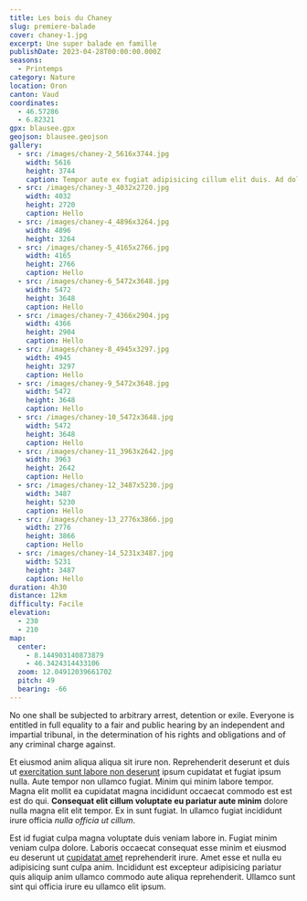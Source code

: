 ```yaml
---
title: Les bois du Chaney
slug: premiere-balade
cover: chaney-1.jpg
excerpt: Une super balade en famille
publishDate: 2023-04-28T00:00:00.000Z
seasons:
  - Printemps
category: Nature
location: Oron
canton: Vaud
coordinates:
  - 46.57286
  - 6.82321
gpx: blausee.gpx
geojson: blausee.geojson
gallery:
  - src: /images/chaney-2_5616x3744.jpg
    width: 5616
    height: 3744
    caption: Tempor aute ex fugiat adipisicing cillum elit duis. Ad dolor adipisicing minim fugiat veniam ullamco officia veniam laboris amet cillum aliqua nostrud.
  - src: /images/chaney-3_4032x2720.jpg
    width: 4032
    height: 2720
    caption: Hello
  - src: /images/chaney-4_4896x3264.jpg
    width: 4896
    height: 3264
  - src: /images/chaney-5_4165x2766.jpg
    width: 4165
    height: 2766
    caption: Hello
  - src: /images/chaney-6_5472x3648.jpg
    width: 5472
    height: 3648
    caption: Hello
  - src: /images/chaney-7_4366x2904.jpg
    width: 4366
    height: 2904
    caption: Hello
  - src: /images/chaney-8_4945x3297.jpg
    width: 4945
    height: 3297
    caption: Hello
  - src: /images/chaney-9_5472x3648.jpg
    width: 5472
    height: 3648
    caption: Hello
  - src: /images/chaney-10_5472x3648.jpg
    width: 5472
    height: 3648
    caption: Hello
  - src: /images/chaney-11_3963x2642.jpg
    width: 3963
    height: 2642
    caption: Hello
  - src: /images/chaney-12_3487x5230.jpg
    width: 3487
    height: 5230
    caption: Hello
  - src: /images/chaney-13_2776x3866.jpg
    width: 2776
    height: 3866
    caption: Hello
  - src: /images/chaney-14_5231x3487.jpg
    width: 5231
    height: 3487
    caption: Hello
duration: 4h30
distance: 12km
difficulty: Facile
elevation:
  - 230
  - 210
map:
  center:
    - 8.144903140873879
    - 46.3424314433106
  zoom: 12.04912039661702
  pitch: 49
  bearing: -66
---
```



<p class="lead">No one shall be subjected to arbitrary arrest, detention or exile. Everyone is entitled in full equality to a fair and public hearing by an independent and impartial tribunal, in the determination of his rights and obligations and of any criminal charge against.</p>

Et eiusmod anim aliqua aliqua sit irure non. Reprehenderit deserunt et duis ut [exercitation sunt labore non deserunt](yago.io) ipsum cupidatat et fugiat ipsum nulla. Aute tempor non ullamco fugiat. Minim qui minim labore tempor. Magna elit mollit ea cupidatat magna incididunt occaecat commodo est est est do qui. **Consequat elit cillum voluptate eu pariatur aute minim** dolore nulla magna elit elit tempor. Ex in sunt fugiat. In ullamco fugiat incididunt irure officia _nulla officia ut cillum_.

<ArticlePicture src='/images/chaney-1.jpg' caption='Aliquip minim culpa enim consequat et qui et.' />

Est id fugiat culpa magna voluptate duis veniam labore in. Fugiat minim veniam culpa dolore. Laboris occaecat consequat esse minim et eiusmod eu deserunt ut [cupidatat amet](https://www.youtube.com/premium) reprehenderit irure. Amet esse et nulla eu adipisicing sunt culpa anim. Incididunt est excepteur adipisicing pariatur quis aliquip anim ullamco commodo aute aliqua reprehenderit. Ullamco sunt sint qui officia irure eu ullamco elit ipsum.
